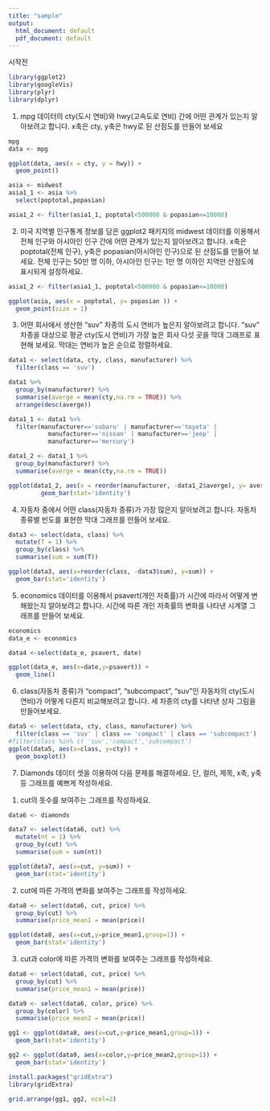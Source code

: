 ```yaml
---
title: "sample"
output:
  html_document: default
  pdf_document: default
---
```

시작전
```r
library(ggplot2)
library(googleVis)
library(plyr)
library(dplyr)
```

1. mpg 데이터의 cty(도시 연비)와 hwy(고속도로 연비) 간에 어떤 관계가 있는지 알아보려고 합니다. x축은 cty, y축은 hwy로 된 산점도를 만들어 보세요

```r
mpg
data <- mpg

ggplot(data, aes(x = cty, y = hwy)) +
  geom_point()

asia <- midwest
asia1_1 <- asia %>%
  select(poptotal,popasian)

asia1_2 <- filter(asia1_1, poptotal<500000 & popasian<=10000)
```

2. 미국 지역별 인구통계 정보를 담은 ggplot2 패키지의 midwest 데이터를 이용해서 전체 인구와 아시아인 인구 간에 어떤 관계가 있는지 알아보려고 합니다. x축은 poptotal(전체 인구), y축은 popasian(아시아인 인구)으로 된 산점도를 만들어 보세요. 전체 인구는 50만 명 이하, 아시아인 인구는 1만 명 이하인 지역만 산점도에 표시되게 설정하세요.

```r
asia1_2 <- filter(asia1_1, poptotal<500000 & popasian<=10000)

ggplot(asia, aes(x = poptotal, y= popasian )) +
  geom_point(size = 1)

```

3. 어떤 회사에서 생산한 "suv" 차종의 도시 연비가 높은지 알아보려고 합니다. "suv" 차종을 대상으로 평균 cty(도시 연비)가 가장 높은 회사 다섯 곳을 막대 그래프로 표현해 보세요. 막대는 연비가 높은 순으로 정렬하세요.

```r
data1 <- select(data, cty, class, manufacturer) %>%
  filter(class == 'suv')

data1 %>%
  group_by(manufacturer) %>%
  summarise(averge = mean(cty,na.rm = TRUE)) %>%
  arrange(desc(averge))

data1_1 <- data1 %>%
  filter(manufacturer=='subaru' | manufacturer=='toyota' | 
           manufacturer=='nissan' | manufacturer=='jeep' |
           manufacturer=='mercury')

data1_2 <- data1_1 %>%
  group_by(manufacturer) %>%
  summarise(averge = mean(cty,na.rm = TRUE))

ggplot(data1_2, aes(x = reorder(manufacturer, -data1_2$averge), y= averge)) +
         geom_bar(stat='identity')
```

4. 자동차 중에서 어떤 class(자동차 종류)가 가장 많은지 알아보려고 합니다. 자동차 종류별 빈도를 표현한 막대 그래프를 만들어 보세요.

```r
data3 <- select(data, class) %>%
  mutate(T = 1) %>%
  group_by(class) %>%
  summarise(sum = sum(T))

ggplot(data3, aes(x=reorder(class, -data3$sum), y=sum)) +
  geom_bar(stat='identity')
```

5. economics 데이터를 이용해서 psavert(개인 저축률)가 시간에 따라서 어떻게 변해왔는지 알아보려고 합니다. 시간에 따른 개인 저축률의 변화를 나타낸 시계열 그래프를 만들어 보세요.

```r
economics
data_e <- economics

data4 <-select(data_e, psavert, date)

ggplot(data_e, aes(x=date,y=psavert)) +
  geom_line()
```

6. class(자동차 종류)가 "compact", "subcompact", "suv"인 자동차의 cty(도시 연비)가 어떻게 다른지 비교해보려고 합니다. 세 차종의 cty를 나타낸 상자 그림을 만들어보세요.

```r
data5 <- select(data, cty, class, manufacturer) %>%
  filter(class == 'suv' | class == 'compact' | class == 'subcompact')
#filter(class %in% c( 'suv','compact','subcompact')
ggplot(data5, aes(x=class, y=cty)) +
  geom_boxplot()
```

7. Diamonds 데이터 셋을 이용하여 다음 문제를 해결하세요.
단, 컬러, 제목, x축, y축 등 그래프를 예쁘게 작성하세요.

1) cut의 돗수를 보여주는 그래프를 작성하세요.

```r
data6 <- diamonds

data7 <- select(data6, cut) %>%
  mutate(nt = 1) %>%
  group_by(cut) %>%
  summarise(sum = sum(nt))

ggplot(data7, aes(x=cut, y=sum)) +
  geom_bar(stat='identity')
```

2) cut에 따른 가격의 변화를 보여주는 그래프를 작성하세요.

```r
data8 <- select(data6, cut, price) %>%
  group_by(cut) %>%
  summarise(price_mean1 = mean(price))

ggplot(data8, aes(x=cut,y=price_mean1,group=1)) +
  geom_bar(stat='identity')
```

3) cut과 color에 따른 가격의 변화를 보여주는 그래프를 작성하세요.

```r
data8 <- select(data6, cut, price) %>%
  group_by(cut) %>%
  summarise(price_mean1 = mean(price))

data9 <- select(data6, color, price) %>%
  group_by(color) %>%
  summarise(price_mean2 = mean(price))

gg1 <- ggplot(data8, aes(x=cut,y=price_mean1,group=1)) +
  geom_bar(stat='identity')

gg2 <- ggplot(data9, aes(x=color,y=price_mean2,group=1)) +
  geom_bar(stat='identity')

install.packages("gridExtra")
library(gridExtra)

grid.arrange(gg1, gg2, ncol=2)

```

